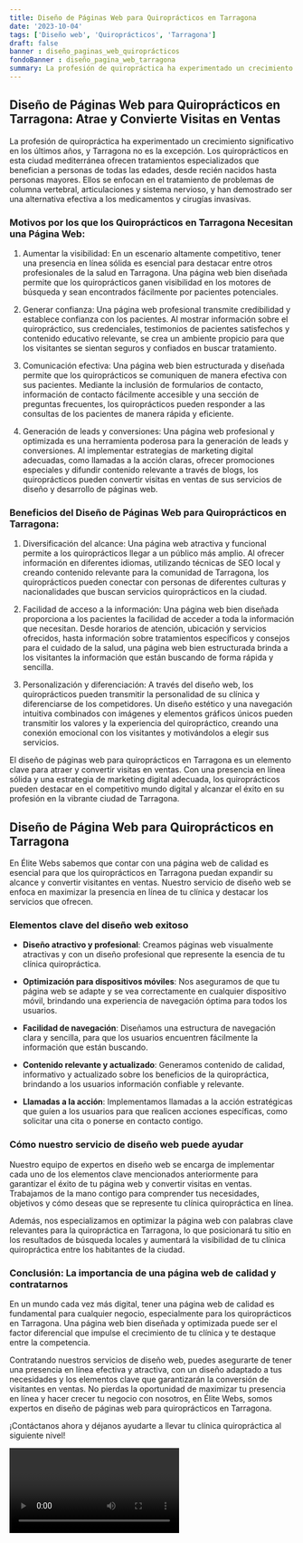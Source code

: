 ```yaml
---
title: Diseño de Páginas Web para Quiroprácticos en Tarragona
date: '2023-10-04'
tags: ['Diseño web', 'Quiroprácticos', 'Tarragona']
draft: false
banner : diseño_paginas_web_quiroprácticos
fondoBanner : diseño_pagina_web_tarragona
summary: La profesión de quiropráctica ha experimentado un crecimiento significativo en los últimos años, y Tarragona no es la excepción. Los quiroprácticos en esta ciudad mediterránea ofrecen tratamientos especializados que benefician a personas de todas las edades, desde recién nacidos hasta personas mayores. Ellos se enfocan en el tratamiento de problemas de columna vertebral, articulaciones y sistema nervioso, y han demostrado ser una alternativa efectiva a los medicamentos y cirugías invasivas.
---
```


## Diseño de Páginas Web para Quiroprácticos en Tarragona: Atrae y Convierte Visitas en Ventas

La profesión de quiropráctica ha experimentado un crecimiento significativo en los últimos años, y Tarragona no es la excepción. Los quiroprácticos en esta ciudad mediterránea ofrecen tratamientos especializados que benefician a personas de todas las edades, desde recién nacidos hasta personas mayores. Ellos se enfocan en el tratamiento de problemas de columna vertebral, articulaciones y sistema nervioso, y han demostrado ser una alternativa efectiva a los medicamentos y cirugías invasivas.

### Motivos por los que los Quiroprácticos en Tarragona Necesitan una Página Web:

1. Aumentar la visibilidad: En un escenario altamente competitivo, tener una presencia en línea sólida es esencial para destacar entre otros profesionales de la salud en Tarragona. Una página web bien diseñada permite que los quiroprácticos ganen visibilidad en los motores de búsqueda y sean encontrados fácilmente por pacientes potenciales.

2. Generar confianza: Una página web profesional transmite credibilidad y establece confianza con los pacientes. Al mostrar información sobre el quiropráctico, sus credenciales, testimonios de pacientes satisfechos y contenido educativo relevante, se crea un ambiente propicio para que los visitantes se sientan seguros y confiados en buscar tratamiento.

3. Comunicación efectiva: Una página web bien estructurada y diseñada permite que los quiroprácticos se comuniquen de manera efectiva con sus pacientes. Mediante la inclusión de formularios de contacto, información de contacto fácilmente accesible y una sección de preguntas frecuentes, los quiroprácticos pueden responder a las consultas de los pacientes de manera rápida y eficiente.

4. Generación de leads y conversiones: Una página web profesional y optimizada es una herramienta poderosa para la generación de leads y conversiones. Al implementar estrategias de marketing digital adecuadas, como llamadas a la acción claras, ofrecer promociones especiales y difundir contenido relevante a través de blogs, los quiroprácticos pueden convertir visitas en ventas de sus servicios de diseño y desarrollo de páginas web.

### Beneficios del Diseño de Páginas Web para Quiroprácticos en Tarragona:

1. Diversificación del alcance: Una página web atractiva y funcional permite a los quiroprácticos llegar a un público más amplio. Al ofrecer información en diferentes idiomas, utilizando técnicas de SEO local y creando contenido relevante para la comunidad de Tarragona, los quiroprácticos pueden conectar con personas de diferentes culturas y nacionalidades que buscan servicios quiroprácticos en la ciudad.

2. Facilidad de acceso a la información: Una página web bien diseñada proporciona a los pacientes la facilidad de acceder a toda la información que necesitan. Desde horarios de atención, ubicación y servicios ofrecidos, hasta información sobre tratamientos específicos y consejos para el cuidado de la salud, una página web bien estructurada brinda a los visitantes la información que están buscando de forma rápida y sencilla.

3. Personalización y diferenciación: A través del diseño web, los quiroprácticos pueden transmitir la personalidad de su clínica y diferenciarse de los competidores. Un diseño estético y una navegación intuitiva combinados con imágenes y elementos gráficos únicos pueden transmitir los valores y la experiencia del quiropráctico, creando una conexión emocional con los visitantes y motivándolos a elegir sus servicios.

El diseño de páginas web para quiroprácticos en Tarragona es un elemento clave para atraer y convertir visitas en ventas. Con una presencia en línea sólida y una estrategia de marketing digital adecuada, los quiroprácticos pueden destacar en el competitivo mundo digital y alcanzar el éxito en su profesión en la vibrante ciudad de Tarragona.

<GifSeo />

<Cta />

## Diseño de Página Web para Quiroprácticos en Tarragona

En Élite Webs sabemos que contar con una página web de calidad es esencial para que los quiroprácticos en Tarragona puedan expandir su alcance y convertir visitantes en ventas. Nuestro servicio de diseño web se enfoca en maximizar la presencia en línea de tu clínica y destacar los servicios que ofrecen.

### Elementos clave del diseño web exitoso

- **Diseño atractivo y profesional**: Creamos páginas web visualmente atractivas y con un diseño profesional que represente la esencia de tu clínica quiropráctica.

- **Optimización para dispositivos móviles**: Nos aseguramos de que tu página web se adapte y se vea correctamente en cualquier dispositivo móvil, brindando una experiencia de navegación óptima para todos los usuarios.

- **Facilidad de navegación**: Diseñamos una estructura de navegación clara y sencilla, para que los usuarios encuentren fácilmente la información que están buscando.

- **Contenido relevante y actualizado**: Generamos contenido de calidad, informativo y actualizado sobre los beneficios de la quiropráctica, brindando a los usuarios información confiable y relevante.

- **Llamadas a la acción**: Implementamos llamadas a la acción estratégicas que guíen a los usuarios para que realicen acciones específicas, como solicitar una cita o ponerse en contacto contigo.

### Cómo nuestro servicio de diseño web puede ayudar

Nuestro equipo de expertos en diseño web se encarga de implementar cada uno de los elementos clave mencionados anteriormente para garantizar el éxito de tu página web y convertir visitas en ventas. Trabajamos de la mano contigo para comprender tus necesidades, objetivos y cómo deseas que se represente tu clínica quiropráctica en línea.

Además, nos especializamos en optimizar la página web con palabras clave relevantes para la quiropráctica en Tarragona, lo que posicionará tu sitio en los resultados de búsqueda locales y aumentará la visibilidad de tu clínica quiropráctica entre los habitantes de la ciudad.

### Conclusión: La importancia de una página web de calidad y contratarnos

En un mundo cada vez más digital, tener una página web de calidad es fundamental para cualquier negocio, especialmente para los quiroprácticos en Tarragona. Una página web bien diseñada y optimizada puede ser el factor diferencial que impulse el crecimiento de tu clínica y te destaque entre la competencia.

Contratando nuestros servicios de diseño web, puedes asegurarte de tener una presencia en línea efectiva y atractiva, con un diseño adaptado a tus necesidades y los elementos clave que garantizarán la conversión de visitantes en ventas. No pierdas la oportunidad de maximizar tu presencia en línea y hacer crecer tu negocio con nosotros, en Élite Webs, somos expertos en diseño de páginas web para quiroprácticos en Tarragona.

¡Contáctanos ahora y déjanos ayudarte a llevar tu clínica quiropráctica al siguiente nivel!

<Video />

<CtaBot job='Quiroprácticos' city='Tarragona'/>

<Gmaps query='Tarragona+españa+maps' />